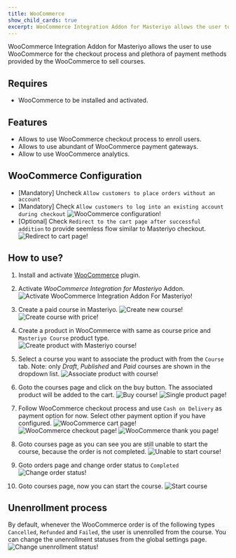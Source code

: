 ```yaml
---
title: WooCommerce
show_child_cards: true
excerpt: WooCommerce Integration Addon for Masteriyo allows the user to use WooCommerce for the checkout process and plethora of payment methods provided by the WooCommerce to sell courses.
---
```


WooCommerce Integration Addon for Masteriyo allows the user to use WooCommerce for the checkout process and plethora of payment methods provided by the WooCommerce to sell courses.

## Requires

- WooCommerce to be installed and activated.

## Features

- Allows to use WooCommerce checkout process to enroll users.
- Allows to use abundant of WooCommerce payment gateways.
- Allow to use WooCommerce analytics.

## WooCommerce Configuration

- [Mandatory] Uncheck `Allow customers to place orders without an account`
- [Mandatory] Check `Allow customers to log into an existing account during checkout`
  ![WooCommerce configuration!](https://i.imgur.com/cip5vlc.png)
- [Optional] Check `Redirect to the cart page after successful addition` to provide seemless flow similar to Masteriyo checkout.
  ![Redirect to cart page!](https://i.imgur.com/oVbwFUp.png)

## How to use?

1. Install and activate [WooCommerce](https://wordpress.org/plugins/woocommerce/) plugin.

2. Activate _WooCommerce Integration for Masteriyo_ Addon.
   ![Activate WooCommerce Integration Addon For Masteriyo!](https://i.imgur.com/qjeYmrQ.png)

3. Create a paid course in Masteriyo.
   ![Create new course!](https://i.imgur.com/w4IFMAq.png)
   ![Create course with price!](https://i.imgur.com/TgmtYbO.png)

4. Create a product in WooCommerce with same as course price and `Masteriyo Course` product type.
   ![Create product with Masteriyo course!](https://i.imgur.com/ia4sDfR.png)

5. Select a course you want to associate the product with from the `Course` tab. Note: only _Draft_, _Published_ and _Paid_ courses are shown in the dropdown list.
   ![Associate product with course!](https://i.imgur.com/kGuNFcG.png)

6. Goto the courses page and click on the buy button. The associated product will be added to the cart.
   ![Buy course!](https://i.imgur.com/pXBwkY8.png)
   ![Single product page!](https://i.imgur.com/hghG5Jg.png)

7. Follow WooCommerce checkout process and use `Cash on Delivery` as payment option for now. Select other payment option if you have configured.
   ![WooCommerce cart page!](https://i.imgur.com/Jg4ivn7.png)
   ![WooCommerce checkout page!](https://i.imgur.com/ZcLy2vu.png)
   ![WooCommerce thank you page!](https://i.imgur.com/bONGe2n.png)

8. Goto courses page as you can see you are still unable to start the course, because the order is not completed.
   ![Unable to start course!](https://i.imgur.com/pXBwkY8.png)

9. Goto orders page and change order status to `Completed`
   ![Change order status!](https://i.imgur.com/BRVfMJd.png)

10. Goto courses page, now you can start the course.
    ![Start course](https://i.imgur.com/RSLx2bj.png)

## Unenrollment process

By default, whenever the WooCommerce order is of the following types `Cancelled`, `Refunded` and `Failed`, the user is unenrolled from the course. You can change the unenrollment statuses from the global settings page.
![Change unenrollment status!](https://i.imgur.com/8lTnEUb.png)
